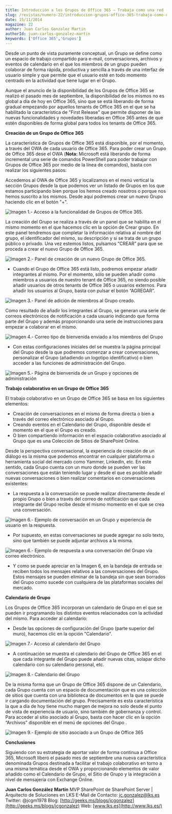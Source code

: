 ```yaml
---
title: Introducción a los Grupos de Office 365 – Trabaja como una red - Parte I
slug: /revistas/numero-22/introduccion-grupos-office-365-trabaja-como-una-red-parte-i-trabaja-como-una-red-parte-i
date: 15/11/2014
magazine: 22
author: Juan Carlos Gonzalez Martin
authorId: juan-carlos-gonzalez-martin
keywords: ['Office 365','Grupos']
---
```






​Desde un punto de vista puramente conceptual, un Grupo se define como un espacio de trabajo compartido para e-mail, conversaciones, archivos y eventos de calendario en el que los miembros de un grupo pueden colaborar de forma rápida, productiva y sencilla a través de una interfaz de usuario simple y que permite que el usuario esté en todo momento centrado en la actividad que tiene lugar en el Grupo.

Aunque el anuncio de la disponibilidad de los Grupos de Office 365 se realizó el pasado mes de septiembre, la disponibilidad de los mismos no es global a día de hoy en Office 365, sino que se está liberando de forma gradual empezando por aquellos tenants de Office 365 en el que se ha habilitado la característica de "First Release" que permite disponer de las nuevas funcionalidades y novedades liberadas en Office 365 antes de que estén disponibles de forma global para todos los tenants de Office 365.

**Creación de un Grupo de Office 365**

La característica de Grupos de Office 365 está disponible, por el momento, a través del OWA de cada usuario de Office 365. Para poder crear un Grupo de Office 365 dese el OWA (**Nota:** Microsoft está liberando de forma incremental una serie de comandos PowerShell para poder trabajar con Grupos de Office 365 por medio de la línea de comandos), basta con realizar los siguientes pasos:

Accedemos al OWA de Office 365 y localizamos en el menú vertical la sección Grupos desde la que podemos ver un listado de Grupos en los que estamos participando bien porque los hemos creado nosotros o porque nos hemos suscrito a los mismos. Desde aquí podremos crear un nuevo Grupo haciendo clic en el botón "+".

![Imagen 1.- Acceso a la funcionalidad de Grupos de Office 365.](../../../images/numero22/introduccion-grupos-office-365-trabaja-como-una-red-parte-i/image001.png)

La creación del Grupo se realiza a través de un panel que se habilita en el mismo momento en el que hacemos clic en la opción de Crear grupo. En este panel tendremos que completar la información relativa al nombre del grupo, el identificador del mismo, su descripción y si se trata de un grupo público o privado. Una vez estemos listos, pulsamos “CREAR” para que se proceda a crear el nuevo Grupo de Office 365.

![Imagen 2.- Panel de creación de un nuevo Grupo de Office 365.](../../../images/numero22/introduccion-grupos-office-365-trabaja-como-una-red-parte-i/image003.png)

- Cuando el Grupo de Office 365 está listo, podremos empezar añadir integrantes al mismo. Por el momento, sólo se pueden añadir como miembros a usuarios de nuestro tenant de Office 365, no siendo posible añadir usuarios de otros tenants de Office 365 o usuarios externos. Para añadir los usuarios al Grupo, basta con pulsar el botón “AGREGAR”.


![Imagen 3.- Panel de adición de miembros al Grupo creado.](../../../images/numero22/introduccion-grupos-office-365-trabaja-como-una-red-parte-i/image005.png)

Como resultado de añadir los integrantes al Grupo, se generan una serie de correos electrónicos de notificación a cada usuario indicando que forma parte del Grupo y además proporcionando una serie de instrucciones para empezar a colaborar en el mismo.

![Imagen 4.- Correo tipo de bienvenida enviado a los miembros del Grupo](../../../images/numero22/introduccion-grupos-office-365-trabaja-como-una-red-parte-i/image007.png)

- Con estas configuraciones iniciales del se muestra la página principal del Grupo desde la que podremos comenzar a crear conversaciones, personalizar el Grupo (añadiendo un logotipo identificativo) o bien acceder a las funciones de administración del Grupo.


![Imagen 5.- Página de bienvenida de un Grupo y opciones de administración](../../../images/numero22/introduccion-grupos-office-365-trabaja-como-una-red-parte-i/image009.png)

**Trabajo colaborativo en un Grupo de Office 365**

El trabajo colaborativo en un Grupo de Office 365 se basa en los siguientes elementos:

- Creación de conversaciones en el mismo de forma directa o bien a través del correo electrónico asociado al Grupo.
- Creando eventos en el Calendario del Grupo, disponible desde el momento en el que el Grupo es creado.
- O bien compartiendo información en el espacio colaborativo asociado al Grupo que es una Colección de Sitios de SharePoint Online.


Desde la perspectiva conversacional, la experiencia de creación de un diálogo es la misma que podemos encontrar en cualquier plataforma o herramienta social del mercado como Yammer, LinkedIn, etc. En este sentido, cada Grupo cuenta con un muro donde se pueden ver las conversaciones que están teniendo lugar y desde el que es posible añadir nuevas conversaciones o bien realizar comentarios en conversaciones existentes:

- La respuesta a la conversación se puede realizar directamente desde el propio Grupo o bien a través del correo de notificación que cada integrante del Grupo recibe desde el mismo momento en el que se crea una conversación.


![Imagen 6.- Ejemplo de conversación en un Grupo y experiencia de usuario en la respuesta.](../../../images/numero22/introduccion-grupos-office-365-trabaja-como-una-red-parte-i/image011.png)

- Por supuesto, en estas conversaciones se puede agregar no solo texto, sino que también se puede adjuntar archivos a la misma.


![Imagen 6.- Ejemplo de respuesta a una conversación del Grupo vía correo electrónico.](../../../images/numero22/introduccion-grupos-office-365-trabaja-como-una-red-parte-i/image013.png)

- Y como se puede apreciar en la Imagen 6, en la bandeja de entrada se reciben todos los mensajes relativos a las conversaciones del Grupo. Estos mensajes se pueden eliminar de la bandeja sin que sean borrados del Grupo como sucede con cualquiera de las plataformas sociales del mercado.


**Calendario de Grupo**

Los Grupos de Office 365 incorporan un calendario de Grupo en el que se pueden ir programando los distintos eventos relacionados con la actividad del mismo. Para acceder al calendario:

- Desde las opciones de configuración del Grupo (parte superior del muro), hacemos clic en la opción "Calendario".


![Imagen 7.- Acceso al calendario del Grupo](../../../images/numero22/introduccion-grupos-office-365-trabaja-como-una-red-parte-i/image015.png)

- A continuación se muestra el calendario del Grupo de Office 365 en el que cada integrante del Grupo puede añadir nuevas citas, solapar dicho calendario con su calendario personal, etc.


![Imagen 8.- Calendario del Grupo](../../../images/numero22/introduccion-grupos-office-365-trabaja-como-una-red-parte-i/image017.png)

De la misma forma que un Grupo de Office 365 dispone de un Calendario, cada Grupo cuenta con un espacio de documentación que es una colección de sitios que cuenta con una biblioteca de documentos en la que se puede ir cargando documentación del grupo. Precisamente es esta característica la que a día de hoy tiene mucho margen de mejora no solo desde el punto de vista de experiencia de usuario, sino también de gobernanza y control. Para acceder al sitio asociado al Grupo, basta con hacer clic en la opción “Archivos” disponible en el menú de opciones del Grupo .

![Imagen 9.- Ejemplo de sitio asociado a un Grupo de Office 365](../../../images/numero22/introduccion-grupos-office-365-trabaja-como-una-red-parte-i/image019.png)

**Conclusiones**

Siguiendo con su estrategia de aportar valor de forma continua a Office 365, Microsoft liberó el pasado mes de septiembre una nueva característica denominada Grupos destinada a facilitar el trabajo colaborativo en torno a una misma temática desde el OWA y proporcionando elementos de valor añadido como el Calendario de Grupo, el Sitio de Grupo y la integración a nivel de mensajería con Exchange Online.


**Juan Carlos González Martín**
MVP SharePoint de SharePoint Server | Arquitecto de Soluciones en LKS
E-Mail de Contacto: [jc.gonzalez@lks.es](mailto:jc.gonzalez@lks.es)   
Twitter: @jcgm1978
Blog: [http://geeks.ms/blogs/jcgonzalez](http://geeks.ms/blogs/jcgonzalez) 
Web: [www.lks.es](http://www.lks.es/)

 
 
